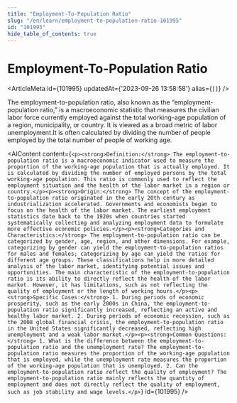 ```yaml
---
title: "Employment-To-Population Ratio"
slug: "/en/learn/employment-to-population-ratio-101995"
id: "101995"
hide_table_of_contents: true
---
```



# Employment-To-Population Ratio

<ArticleMeta id={101995} updatedAt={'2023-09-26 13:58:58'} alias={`[]`} />
<div className='border-solid border-b border-t-0 my-4 border-[var(--ifm-color-gray-300)]' />

The employment-to-population ratio, also known as the “employment-population ratio,” is a macroeconomic statistic that measures the civilian labor force currently employed against the total working-age population of a region, municipality, or country. It is viewed as a broad metric of labor unemployment.It is often calculated by dividing the number of people employed by the total number of people of working age.

<AIContent content={`<p><strong>Definition:</strong> The employment-to-population ratio is a macroeconomic indicator used to measure the proportion of the working-age population that is actually employed. It is calculated by dividing the number of employed persons by the total working-age population. This ratio is commonly used to reflect the employment situation and the health of the labor market in a region or country.</p><p><strong>Origin:</strong> The concept of the employment-to-population ratio originated in the early 20th century as industrialization accelerated. Governments and economists began to focus on the health of the labor market. The earliest employment statistics date back to the 1920s when countries started systematically collecting and analyzing employment data to formulate more effective economic policies.</p><p><strong>Categories and Characteristics:</strong> The employment-to-population ratio can be categorized by gender, age, region, and other dimensions. For example, categorizing by gender can yield the employment-to-population ratios for males and females; categorizing by age can yield the ratios for different age groups. These classifications help in more detailed analysis of the labor market, identifying potential issues and opportunities. The main characteristic of the employment-to-population ratio is its ability to directly reflect the health of the labor market. However, it has limitations, such as not reflecting the quality of employment or the length of working hours.</p><p><strong>Specific Cases:</strong> 1. During periods of economic prosperity, such as the early 2000s in China, the employment-to-population ratio significantly increased, reflecting an active and healthy labor market. 2. During periods of economic recession, such as the 2008 global financial crisis, the employment-to-population ratio in the United States significantly decreased, reflecting high unemployment and a weak labor market.</p><p><strong>Common Questions:</strong> 1. What is the difference between the employment-to-population ratio and the unemployment rate? The employment-to-population ratio measures the proportion of the working-age population that is employed, while the unemployment rate measures the proportion of the working-age population that is unemployed. 2. Can the employment-to-population ratio reflect the quality of employment? The employment-to-population ratio mainly reflects the quantity of employment and does not directly reflect the quality of employment, such as job stability and wage levels.</p>`} id={101995} />
